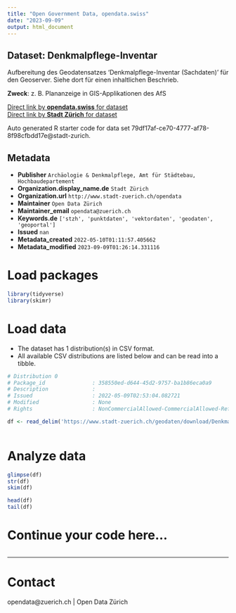 ```yaml
---
title: "Open Government Data, opendata.swiss"
date: "2023-09-09"
output: html_document
---
```


## Dataset: Denkmalpflege-Inventar

Aufbereitung des Geodatensatzes 'Denkmalpflege-Inventar (Sachdaten)' für den Geoserver. Siehe dort für einen inhaltlichen Beschrieb.

**Zweck**: z. B. Plananzeige in GIS-Applikationen des AfS

[Direct link by **opendata.swiss** for dataset](https://opendata.swiss/de/dataset/denkmalpflege-inventar)<br>
[Direct link by **Stadt Zürich** for dataset](https://data.stadt-zuerich.ch/dataset/geo_denkmalpflege_inventar)

Auto generated R starter code for data set 79df17af-ce70-4777-af78-8f98cfbdd17e@stadt-zurich.

## Metadata

- **Publisher** `Archäologie & Denkmalpflege, Amt für Städtebau, Hochbaudepartement`
- **Organization.display_name.de** `Stadt Zürich`
- **Organization.url** `http://www.stadt-zuerich.ch/opendata`
- **Maintainer** `Open Data Zürich`
- **Maintainer_email** `opendata@zuerich.ch`
- **Keywords.de** `['stzh', 'punktdaten', 'vektordaten', 'geodaten', 'geoportal']`
- **Issued** `nan`
- **Metadata_created** `2022-05-10T01:11:57.405662`
- **Metadata_modified** `2023-09-09T01:26:14.331116`


# Load packages

```r

library(tidyverse)
library(skimr)

```

# Load data

-   The dataset has 1 distribution(s) in CSV format.
-   All available CSV distributions are listed below and can be read into a tibble.

```r

# Distribution 0
# Package_id               : 358550ed-d644-45d2-9757-ba1b86eca0a9
# Description              : 
# Issued                   : 2022-05-09T02:53:04.082721
# Modified                 : None
# Rights                   : NonCommercialAllowed-CommercialAllowed-ReferenceNotRequired

df <- read_delim('https://www.stadt-zuerich.ch/geodaten/download/Denkmalpflege_Inventar?format=10008')



```

# Analyze data

```r

glimpse(df)
str(df)
skim(df)

head(df)
tail(df)

```

# Continue your code here...

```r

```

------------------------------------------------------------------------

# Contact

opendata@zuerich.ch | Open Data Zürich
